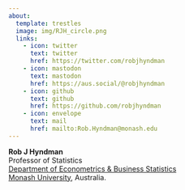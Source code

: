 ```yaml
---
about:
  template: trestles
  image: img/RJH_circle.png
  links:
    - icon: twitter
      text: twitter
      href: https://twitter.com/robjhyndman
    - icon: mastodon
      text: mastodon
      href: https://aus.social/@robjhyndman
    - icon: github
      text: github
      href: https://github.com/robjhyndman
    - icon: envelope
      text: mail
      href: mailto:Rob.Hyndman@monash.edu
---
```


<div class="about-link-text">
**Rob&nbsp;J&nbsp;Hyndman**<br>
Professor of Statistics<br>
[Department of Econometrics & Business Statistics](https://www.monash.edu/business/ebs)<br>
[Monash University](https://monash.edu), Australia.
</div>
